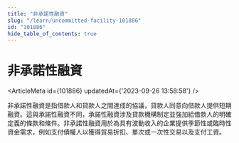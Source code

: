 ```yaml
---
title: "非承諾性融資"
slug: "/learn/uncommitted-facility-101886"
id: "101886"
hide_table_of_contents: true
---
```



# 非承諾性融資

<ArticleMeta id={101886} updatedAt={'2023-09-26 13:58:58'} />
<div className='border-solid border-b border-t-0 my-4 border-[var(--ifm-color-gray-300)]' />

非承諾性融資是指借款人和貸款人之間達成的協議，貸款人同意向借款人提供短期融資。這與承諾性融資不同，承諾性融資涉及貸款機構制定並強加給借款人的明確定義的條款和條件。非承諾性融資用於為具有波動收入的企業提供季節性或臨時性資金需求，例如支付債權人以獲得貿易折扣、單次或一次性交易以及支付工資。
